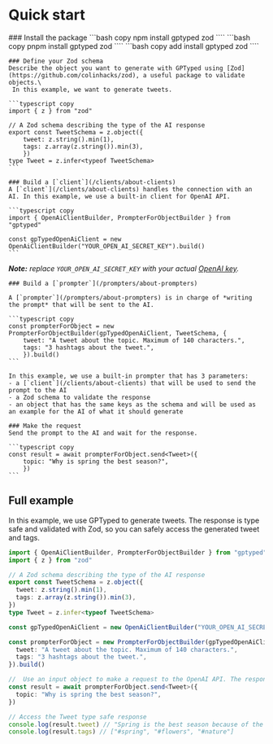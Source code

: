 
# Quick start

<Steps>
    ### Install the package
    <Tabs items={["npm", "pnpm", "yarn"]}>
        <Tab>
        ```bash copy
        npm install gptyped zod
        ````
        </Tab>
        <Tab>
        ```bash copy
        pnpm install gptyped zod
        ````
        </Tab>
        <Tab>
        ```bash copy
        add install gptyped zod
        ````
        </Tab>
    </Tabs>

    ### Define your Zod schema
    Describe the object you want to generate with GPTyped using [Zod](https://github.com/colinhacks/zod), a useful package to validate objects.\
     In this example, we want to generate tweets.

    ```typescript copy
    import { z } from "zod"

    // A Zod schema describing the type of the AI response
    export const TweetSchema = z.object({
        tweet: z.string().min(1),
        tags: z.array(z.string()).min(3),
        })
    type Tweet = z.infer<typeof TweetSchema>
    ```

    ### Build a [`client`](/clients/about-clients)
    A [`client`](/clients/about-clients) handles the connection with an AI. In this example, we use a built-in client for OpenAI API.

    ```typescript copy
    import { OpenAiClientBuilder, PrompterForObjectBuilder } from "gptyped"

    const gpTypedOpenAiClient = new OpenAiClientBuilder("YOUR_OPEN_AI_SECRET_KEY").build()
    ```

_**Note:** replace `YOUR_OPEN_AI_SECRET_KEY` with your actual [OpenAI key](https://platform.openai.com/account/api-keys)._

    ### Build a [`prompter`](/prompters/about-prompters)

    A [`prompter`](/prompters/about-prompters) is in charge of *writing the prompt* that will be sent to the AI.

    ```typescript copy
    const prompterForObject = new PrompterForObjectBuilder(gpTypedOpenAiClient, TweetSchema, {
        tweet: "A tweet about the topic. Maximum of 140 characters.",
        tags: "3 hashtags about the tweet.",
        }).build()
    ```

    In this example, we use a built-in prompter that has 3 parameters:
    - a [`client`](/clients/about-clients) that will be used to send the prompt to the AI
    - a Zod schema to validate the response
    - an object that has the same keys as the schema and will be used as an example for the AI of what it should generate

    ### Make the request
    Send the prompt to the AI and wait for the response.

    ```typescript copy
    const result = await prompterForObject.send<Tweet>({
        topic: "Why is spring the best season?",
        })
    ```

</Steps>

## Full example

In this example, we use GPTyped to generate tweets. The response is type safe and validated with Zod, so you can safely access the generated tweet and tags.

```typescript {11-21} copy
import { OpenAiClientBuilder, PrompterForObjectBuilder } from "gptyped"
import { z } from "zod"

// A Zod schema describing the type of the AI response
export const TweetSchema = z.object({
  tweet: z.string().min(1),
  tags: z.array(z.string()).min(3),
})
type Tweet = z.infer<typeof TweetSchema>

const gpTypedOpenAiClient = new OpenAiClientBuilder("YOUR_OPEN_AI_SECRET_KEY").build()

const prompterForObject = new PrompterForObjectBuilder(gpTypedOpenAiClient, TweetSchema, {
  tweet: "A tweet about the topic. Maximum of 140 characters.",
  tags: "3 hashtags about the tweet.",
}).build()

//  Use an input object to make a request to the OpenAI API. The response will be type safe.
const result = await prompterForObject.send<Tweet>({
  topic: "Why is spring the best season?",
})

// Access the Tweet type safe response
console.log(result.tweet) // "Spring is the best season because of the flowers and nature."
console.log(result.tags) // ["#spring", "#flowers", "#nature"]
```
